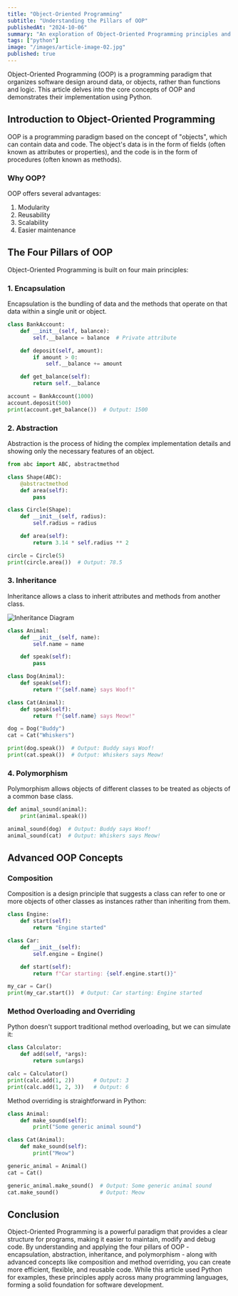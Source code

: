 ```yaml
---
title: "Object-Oriented Programming"
subtitle: "Understanding the Pillars of OOP"
publishedAt: "2024-10-06"
summary: "An exploration of Object-Oriented Programming principles and their implementation in Python."
tags: ["python"]
image: "/images/article-image-02.jpg"
published: true
---
```


Object-Oriented Programming (OOP) is a programming paradigm that organizes software design around data, or objects, rather than functions and logic. This article delves into the core concepts of OOP and demonstrates their implementation using Python.

## Introduction to Object-Oriented Programming

OOP is a programming paradigm based on the concept of "objects", which can contain data and code. The object's data is in the form of fields (often known as attributes or properties), and the code is in the form of procedures (often known as methods).

### Why OOP?

OOP offers several advantages:
1. Modularity
2. Reusability
3. Scalability
4. Easier maintenance

## The Four Pillars of OOP

Object-Oriented Programming is built on four main principles:

### 1. Encapsulation

Encapsulation is the bundling of data and the methods that operate on that data within a single unit or object.

```python
class BankAccount:
    def __init__(self, balance):
        self.__balance = balance  # Private attribute

    def deposit(self, amount):
        if amount > 0:
            self.__balance += amount

    def get_balance(self):
        return self.__balance

account = BankAccount(1000)
account.deposit(500)
print(account.get_balance())  # Output: 1500
```

### 2. Abstraction

Abstraction is the process of hiding the complex implementation details and showing only the necessary features of an object.

```python
from abc import ABC, abstractmethod

class Shape(ABC):
    @abstractmethod
    def area(self):
        pass

class Circle(Shape):
    def __init__(self, radius):
        self.radius = radius

    def area(self):
        return 3.14 * self.radius ** 2

circle = Circle(5)
print(circle.area())  # Output: 78.5
```

### 3. Inheritance

Inheritance allows a class to inherit attributes and methods from another class.

<img src="/api/placeholder/600/400" alt="Inheritance Diagram" />

```python
class Animal:
    def __init__(self, name):
        self.name = name

    def speak(self):
        pass

class Dog(Animal):
    def speak(self):
        return f"{self.name} says Woof!"

class Cat(Animal):
    def speak(self):
        return f"{self.name} says Meow!"

dog = Dog("Buddy")
cat = Cat("Whiskers")

print(dog.speak())  # Output: Buddy says Woof!
print(cat.speak())  # Output: Whiskers says Meow!
```

### 4. Polymorphism

Polymorphism allows objects of different classes to be treated as objects of a common base class.

```python
def animal_sound(animal):
    print(animal.speak())

animal_sound(dog)  # Output: Buddy says Woof!
animal_sound(cat)  # Output: Whiskers says Meow!
```

## Advanced OOP Concepts

### Composition

Composition is a design principle that suggests a class can refer to one or more objects of other classes as instances rather than inheriting from them.

```python
class Engine:
    def start(self):
        return "Engine started"

class Car:
    def __init__(self):
        self.engine = Engine()

    def start(self):
        return f"Car starting: {self.engine.start()}"

my_car = Car()
print(my_car.start())  # Output: Car starting: Engine started
```

### Method Overloading and Overriding

Python doesn't support traditional method overloading, but we can simulate it:

```python
class Calculator:
    def add(self, *args):
        return sum(args)

calc = Calculator()
print(calc.add(1, 2))      # Output: 3
print(calc.add(1, 2, 3))   # Output: 6
```

Method overriding is straightforward in Python:

```python
class Animal:
    def make_sound(self):
        print("Some generic animal sound")

class Cat(Animal):
    def make_sound(self):
        print("Meow")

generic_animal = Animal()
cat = Cat()

generic_animal.make_sound()  # Output: Some generic animal sound
cat.make_sound()             # Output: Meow
```

## Conclusion

Object-Oriented Programming is a powerful paradigm that provides a clear structure for programs, making it easier to maintain, modify and debug code. By understanding and applying the four pillars of OOP - encapsulation, abstraction, inheritance, and polymorphism - along with advanced concepts like composition and method overriding, you can create more efficient, flexible, and reusable code. While this article used Python for examples, these principles apply across many programming languages, forming a solid foundation for software development.
